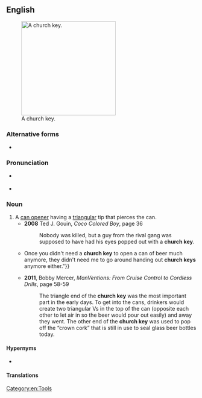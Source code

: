 {{also|churchkey}}

==English==
{{was wotd|2011|December|4}}
{{wikipedia}}
[[Image:Churchkey01.jpg|thumb|250px|A church key.]]

===Alternative forms===
* {{l|en|churchkey}}

===Pronunciation===
* {{a|UK}} {{IPA|/ˈtʃəːtʃ.ki/|lang=en}}
* {{a|US}} {{IPA|/ˈtʃɝtʃ.ki/|lang=en}}

===Noun===
{{en-noun}}

# A [[can opener]] having a [[triangular]] tip that pierces the can.
#* '''2008''' Ted J. Gouin, ''Coco Colored Boy'', page 36
#*: Nobody was killed, but a guy from the rival gang was supposed to have had his eyes popped out with a '''church key'''.
#* {{quote-text|year=2009|author=Jim Lehrer|title=Eureka: A Novel|page=81|passage="{{...}}Once you didn't need a '''church key''' to open a can of beer much anymore, they didn't need me to go around handing out '''church keys''' anymore either."}}
#* '''2011''', Bobby Mercer, ''ManVentions: From Cruise Control to Cordless Drills'', page 58-59
#*: The triangle end of the '''church key''' was the most important part in the early days. To get into the cans, drinkers would create two triangular Vs in the top of the can (opposite each other to let air in so the beer would pour out easily) and away they went. The other end of the '''church key''' was used to pop off the “crown cork” that is still in use to seal glass beer bottles today.

====Hypernyms====
* {{l|en|can opener}}

====Translations====
{{trans-top|can opener having a triangular tip that pierces the can}}
{{trans-mid}}
{{trans-bottom}}

[[Category:en:Tools]]
